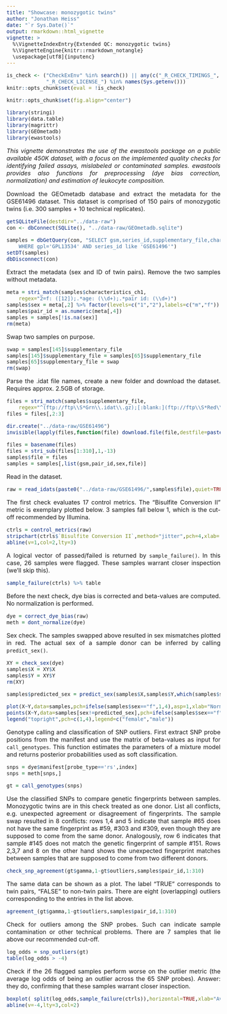 ```yaml
---
title: "Showcase: monozygotic twins"
author: "Jonathan Heiss"
date: "`r Sys.Date()`"
output: rmarkdown::html_vignette
vignette: >
  %\VignetteIndexEntry{Extended QC: monozygotic twins}
  %\VignetteEngine{knitr::rmarkdown_notangle}
  \usepackage[utf8]{inputenc}
---
```


<style>
body{ font-size: 12pt; text-align: justify; }
p.caption {text-align: justify; font-style: italic; margin-left: 8mm;}
</style>


```r
is_check <- ("CheckExEnv" %in% search()) || any(c("_R_CHECK_TIMINGS_",
             "_R_CHECK_LICENSE_") %in% names(Sys.getenv()))
knitr::opts_chunk$set(eval = !is_check)
```

```r
knitr::opts_chunk$set(fig.align="center")
```

```r
library(stringi)
library(data.table)
library(magrittr)
library(GEOmetadb)
library(ewastools)
```

*This vignette demonstrates the use of the ewastools package on a public available 450K dataset, with a focus on the implemented quality checks for identifying failed assays, mislabeled or contaminated samples. ewastools provides also functions for preprocessing (dye bias correction, normalization) and estimation of leukocyte composition.*

Download the GEOmetadb database and extract the metadata for the GSE61496 dataset. This dataset is comprised of 150 pairs of monozygotic twins (i.e. 300 samples + 10 technical replicates).

```r
getSQLiteFile(destdir="../data-raw")
con <- dbConnect(SQLite(), "../data-raw/GEOmetadb.sqlite")

samples = dbGetQuery(con, "SELECT gsm,series_id,supplementary_file,characteristics_ch1 FROM gsm
	WHERE gpl='GPL13534' AND series_id like 'GSE61496'")
setDT(samples)
dbDisconnect(con)
```

Extract the metadata (sex and ID of twin pairs). Remove the two samples without metadata.

```r
meta = stri_match(samples$characteristics_ch1,
	regex="2=f: ([12]);.*age: (\\d+);.*pair id: (\\d+)")
samples$sex = meta[,2] %>% factor(levels=c("1","2"),labels=c("m","f"))
samples$pair_id = as.numeric(meta[,4])
samples = samples[!is.na(sex)]
rm(meta)
```

Swap two samples on purpose.
```r
swap = samples[145]$supplementary_file
samples[145]$supplementary_file = samples[65]$supplementary_file
samples[65]$supplementary_file = swap
rm(swap)
```

Parse the .idat file names, create a new folder and download the dataset. Requires approx. 2.5GB of storage.
```r
files = stri_match(samples$supplementary_file,
	regex="^(ftp://ftp\\S*Grn\\.idat\\.gz);[:blank:](ftp://ftp\\S*Red\\.idat\\.gz)")
files = files[,2:3]

dir.create("../data-raw/GSE61496")
invisible(lapply(files,function(file) download.file(file,destfile=paste0("../data-raw/GSE61496/",basename(file)),quiet=TRUE) ))

files = basename(files)
files = stri_sub(files[1:310],1,-13)
samples$file = files
samples = samples[,list(gsm,pair_id,sex,file)]
```

Read in the dataset.
```r
raw = read_idats(paste0("../data-raw/GSE61496/",samples$file),quiet=TRUE)
```

The first check evaluates 17 control metrics. The "Bisulfite Conversion II" metric is exemplary plotted below. 3 samples fall below 1, which is the cut-off recommended by Illumina.
```r
ctrls = control_metrics(raw)
stripchart(ctrls$`Bisulfite Conversion II`,method="jitter",pch=4,xlab='Bisulfite Conversion II')
abline(v=1,col=2,lty=3)
```

A logical vector of passed/failed is returned by `sample_failure()`. In this case, 26 samples were flagged. These samples warrant closer inspection (we'll skip this).
```r
sample_failure(ctrls) %>% table
```

Before the next check, dye bias is corrected and beta-values are computed. No normalization is performed.
```r
dye = correct_dye_bias(raw)
meth = dont_normalize(dye)
```

Sex check. The samples swapped above resulted in sex mismatches plotted in red. The actual sex of a sample donor can be inferred by calling `predict_sex()`.
```r
XY = check_sex(dye)
samples$X = XY$X
samples$Y = XY$Y
rm(XY)

samples$predicted_sex = predict_sex(samples$X,samples$Y,which(samples$sex=='m'),which(samples$sex=='f'))

plot(X~Y,data=samples,pch=ifelse(samples$sex=="f",1,4),asp=1,xlab="Normalized X chromosome intensities",ylab="Normalized Y chromosome intensities")
points(X~Y,data=samples[sex!=predicted_sex],pch=ifelse(samples$sex=="f",1,3),col=2)
legend("topright",pch=c(1,4),legend=c("female","male"))
```

Genotype calling and classification of SNP outliers. First extract SNP probe positions from the manifest and use the matrix of beta-values as input for `call_genotypes`. This function estimates the parameters of a mixture model and returns posterior probabilities used as soft classification.
```r
snps = dye$manifest[probe_type=='rs',index]
snps = meth[snps,]

gt = call_genotypes(snps)
```

Use the classified SNPs to compare genetic fingerprints between samples. Monozygotic twins are in this check treated as one donor. List all conflicts, e.g. unexpected agreement or disagreement of fingerprints. The sample swap resulted in 8 conflicts: rows 1,4 and 5 indicate that sample #65 does not have the same fingerprint as #59, #303 and #309, even though they are supposed to come from the same donor. Analogously, row 6 indicates that sample #145 does not match the genetic fingerprint of sample #151. Rows 2,3,7 and 8 on the other hand shows the unexpected fingerprint matches between samples that are supposed to come from two different donors.
```r
check_snp_agreement(gt$gamma,1-gt$outliers,samples$pair_id,1:310)
```

The same data can be shown as a plot. The label "TRUE" corresponds to twin pairs, "FALSE" to non-twin pairs. There are eight (overlapping) outliers corresponding to the entries in the list above.

```r
agreement_(gt$gamma,1-gt$outliers,samples$pair_id,1:310)
```

Check for outliers among the SNP probes. Such can indicate sample contamination or other technical problems. There are 7 samples that lie above our recommended cut-off.
```r
log_odds = snp_outliers(gt)
table(log_odds > -4)
```

Check if the 26 flagged samples perform worse on the outlier metric (the average log odds of being an outlier across the 65 SNP probes). Answer: they do, confirming that these samples warrant closer inspection.
```r
boxplot( split(log_odds,sample_failure(ctrls)),horizontal=TRUE,xlab="Average log odds")
abline(v=-4,lty=3,col=2)
```

